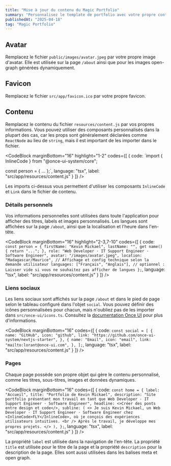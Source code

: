 ```yaml
---
title: "Mise à jour du contenu du Magic Portfolio"
summary: "Personnalisez le template de portfolio avec votre propre contenu."
publishedAt: "2025-04-18"
tag: "Magic Portfolio"
---
```


## Avatar

Remplacez le fichier `public/images/avatar.jpeg` par votre propre image d'avatar. Elle est utilisée sur la page `/about` ainsi que pour les images open-graph générées dynamiquement.

## Favicon

Remplacez le fichier `src/app/favicon.ico` par votre propre favicon.

## Contenu

Remplacez le contenu du fichier `resources/content.js` par vos propres informations. Vous pouvez utiliser des composants personnalisés dans la plupart des cas, car les props sont généralement déclarées comme `ReactNode` au lieu de `string`, mais il est important de les importer dans le fichier.

<CodeBlock
    marginBottom="16"
    highlight="1-2"
    codes={[
  {
    code:
`import { InlineCode } from "@once-ui-system/core";

const person = {
  ...
};`,
    language: "tsx",
    label: "src/app/resources/content.js"
  }
]} />

Les imports ci-dessus vous permettent d'utiliser les composants `InlineCode` et `Link` dans le fichier de contenu.

### Détails personnels

Vos informations personnelles sont utilisées dans toute l'application pour afficher des titres, labels et images personnalisés. Les langues sont affichées sur la page `/about`, ainsi que la localisation et l'heure dans l'en-tête.

<CodeBlock
    marginBottom="16"
    highlight="2-3,7-10"
    codes={[
  {
    code:
`const person = {
    firstName: "Kevin Mickael",
    lastName: "",
    get name() {
      return "...";
    },
    role: "Web Developer · IT Support Engineer · Software Engineer",
    avatar: "/images/avatar.jpeg",
    location: "Madagascar/Maurice", // Affichage et config technique selon la demande utilisateur
    languages: ["Français", "Anglais"], // optionnel : Laisser vide si vous ne souhaitez pas afficher de langues
};`,
    language: "tsx",
    label: "src/app/resources/content.js"
  }
]} />

### Liens sociaux

Les liens sociaux sont affichés sur la page `/about` et dans le pied de page selon le tableau configuré dans l'objet `social`. Vous pouvez définir des icônes personnalisées pour chacun, mais n'oubliez pas de les importer dans `src/once-ui/icons.ts`. Consultez la [documentation Once UI](https://once-ui.com/docs/icons) pour plus d'informations.

<CodeBlock
    marginBottom="16"
    codes={[
  {
    code:
`const social = [
    {
      name: "GitHub",
      icon: "github",
      link: "https://github.com/once-ui-system/nextjs-starter",
    },
    {
      name: "Email",
      icon: "email",
      link: "mailto:lorant@once-ui.com",
    },
];`,
    language: "tsx",
    label: "src/app/resources/content.js"
  }
]} />

### Pages

Chaque page possède son propre objet qui gère le contenu personnalisé, comme les titres, sous-titres, images et données dynamiques.

<CodeBlock
    marginBottom="16"
    codes={[
  {
    code:
`const home = {
    label: "Accueil",
    title: "Portfolio de Kevin Mickael",
    description: "Site portfolio présentant mon travail en tant que Web Developer · IT Support Engineer · Software Engineer",
    headline: <>Créer des ponts entre design et code</>,
    subline: (
      <>
        Je suis Kevin Mickael, un Web Developer · IT Support Engineer · Software Engineer chez <InlineCode>FLY</InlineCode>, où je conçois des expériences utilisateurs intuitives.
        <br /> Après le travail, je développe mes propres projets.
      </>
    ),
};`,
    language: "tsx",
    label: "src/app/resources/content.js"
  }
]} />

La propriété `label` est utilisée dans la navigation de l'en-tête. La propriété `title` est utilisée pour le titre de la page et la propriété `description` pour la description de la page. Elles sont aussi utilisées dans les balises meta et open graph.